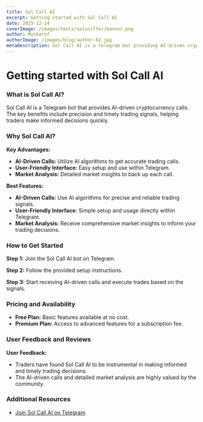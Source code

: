 ```yaml
---
title: Sol Call AI
excerpt: Getting started with Sol Call AI
date: 2025-12-24
coverImage: /images/tools/solsniffer/banner.png
author: Musharof
authorImage: /images/blog/author-02.jpg
metaDescription: Sol Call AI is a Telegram bot providing AI-driven cryptocurrency calls. Learn what it is & get started with it today. Find Dexscreener, Solana Explorer and other tools today.
---
```


# Getting started with Sol Call AI

### What is Sol Call AI?

Sol Call AI is a Telegram bot that provides AI-driven cryptocurrency calls. The key benefits include precision and timely trading signals, helping traders make informed decisions quickly.

### Why Sol Call AI?

**Key Advantages:**
- **AI-Driven Calls:** Utilize AI algorithms to get accurate trading calls.
- **User-Friendly Interface:** Easy setup and use within Telegram.
- **Market Analysis:** Detailed market insights to back up each call.

**Best Features:**
- **AI-Driven Calls:** Use AI algorithms for precise and reliable trading signals.
- **User-Friendly Interface:** Simple setup and usage directly within Telegram.
- **Market Analysis:** Receive comprehensive market insights to inform your trading decisions.

### How to Get Started

**Step 1:** Join the Sol Call AI bot on Telegram.

**Step 2:** Follow the provided setup instructions.

**Step 3:** Start receiving AI-driven calls and execute trades based on the signals.

### Pricing and Availability

- **Free Plan:** Basic features available at no cost.
- **Premium Plan:** Access to advanced features for a subscription fee.

### User Feedback and Reviews

**User Feedback:**
- Traders have found Sol Call AI to be instrumental in making informed and timely trading decisions.
- The AI-driven calls and detailed market analysis are highly valued by the community.

### Additional Resources

- [Join Sol Call AI on Telegram](https://t.me/solcallbot)